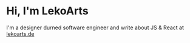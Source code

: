 # Hi, I'm LekoArts

I'm a designer durned software engineer and write about JS & React at [lekoarts.de](https://www.lekoarts.de?utm_source=cara&utm_medium=Starter)
